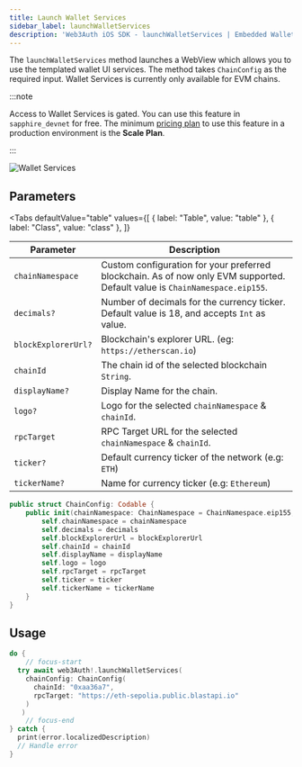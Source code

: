 ```yaml
---
title: Launch Wallet Services
sidebar_label: launchWalletServices
description: 'Web3Auth iOS SDK - launchWalletServices | Embedded Wallets'
---
```



The `launchWalletServices` method launches a WebView which allows you to use the templated wallet UI services. The method takes `ChainConfig` as the required input. Wallet Services is currently only available for EVM chains.

:::note

Access to Wallet Services is gated. You can use this feature in `sapphire_devnet` for free. The minimum [pricing plan](https://web3auth.io/pricing.html) to use this feature in a production environment is the **Scale Plan**.

:::

![Wallet Services](/img/wallet-services/mobile-wallet-services.png)

## Parameters

<Tabs
  defaultValue="table"
  values={[
    { label: "Table", value: "table" },
    { label: "Class", value: "class" },
  ]}
>

<TabItem value="table">

| Parameter | Description |
| --- | --- |
| `chainNamespace` | Custom configuration for your preferred blockchain. As of now only EVM supported. Default value is `ChainNamespace.eip155`. |
| `decimals?` | Number of decimals for the currency ticker. Default value is 18, and accepts `Int` as value. |
| `blockExplorerUrl?` | Blockchain's explorer URL. (eg: `https://etherscan.io`) |
| `chainId` | The chain id of the selected blockchain `String`. |
| `displayName?` | Display Name for the chain. |
| `logo?` | Logo for the selected `chainNamespace` & `chainId`. |
| `rpcTarget` | RPC Target URL for the selected `chainNamespace` & `chainId`. |
| `ticker?` | Default currency ticker of the network (e.g: `ETH`) |
| `tickerName?` | Name for currency ticker (e.g: `Ethereum`) |

</TabItem>

<TabItem value="class">

```swift
public struct ChainConfig: Codable {
    public init(chainNamespace: ChainNamespace = ChainNamespace.eip155, decimals: Int? = 18, blockExplorerUrl: String? = nil, chainId: String, displayName: String? = nil, logo: String? = nil, rpcTarget: String, ticker: String? = nil, tickerName: String? = nil) {
        self.chainNamespace = chainNamespace
        self.decimals = decimals
        self.blockExplorerUrl = blockExplorerUrl
        self.chainId = chainId
        self.displayName = displayName
        self.logo = logo
        self.rpcTarget = rpcTarget
        self.ticker = ticker
        self.tickerName = tickerName
    }
}

```

</TabItem>
</Tabs>

## Usage

```swift
do {
	// focus-start
  try await web3Auth!.launchWalletServices(
    chainConfig: ChainConfig(
      chainId: "0xaa36a7",
      rpcTarget: "https://eth-sepolia.public.blastapi.io"
    )
   )
	// focus-end
} catch {
  print(error.localizedDescription)
  // Handle error
}
```
